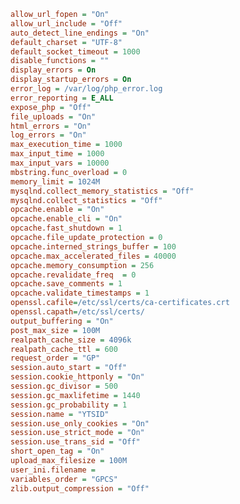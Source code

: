 ```ini
allow_url_fopen = "On"
allow_url_include = "Off"
auto_detect_line_endings = "On"
default_charset = "UTF-8"
default_socket_timeout = 1000
disable_functions = ""
display_errors = On
display_startup_errors = On
error_log = /var/log/php_error.log
error_reporting = E_ALL
expose_php = "Off"
file_uploads = "On"
html_errors = "On"
log_errors = "On"
max_execution_time = 1000
max_input_time = 1000
max_input_vars = 10000
mbstring.func_overload = 0
memory_limit = 1024M
mysqlnd.collect_memory_statistics = "Off"
mysqlnd.collect_statistics = "Off"
opcache.enable = "On"
opcache.enable_cli = "On"
opcache.fast_shutdown = 1
opcache.file_update_protection = 0
opcache.interned_strings_buffer = 100
opcache.max_accelerated_files = 40000
opcache.memory_consumption = 256
opcache.revalidate_freq  = 0
opcache.save_comments = 1
opcache.validate_timestamps = 1
openssl.cafile=/etc/ssl/certs/ca-certificates.crt
openssl.capath=/etc/ssl/certs/
output_buffering = "On"
post_max_size = 100M
realpath_cache_size = 4096k
realpath_cache_ttl = 600
request_order = "GP"
session.auto_start = "Off"
session.cookie_httponly = "On"
session.gc_divisor = 500
session.gc_maxlifetime = 1440
session.gc_probability = 1
session.name = "YTSID"
session.use_only_cookies = "On"
session.use_strict_mode = "On"
session.use_trans_sid = "Off"
short_open_tag = "On"
upload_max_filesize = 100M
user_ini.filename =
variables_order = "GPCS"
zlib.output_compression = "Off"
```